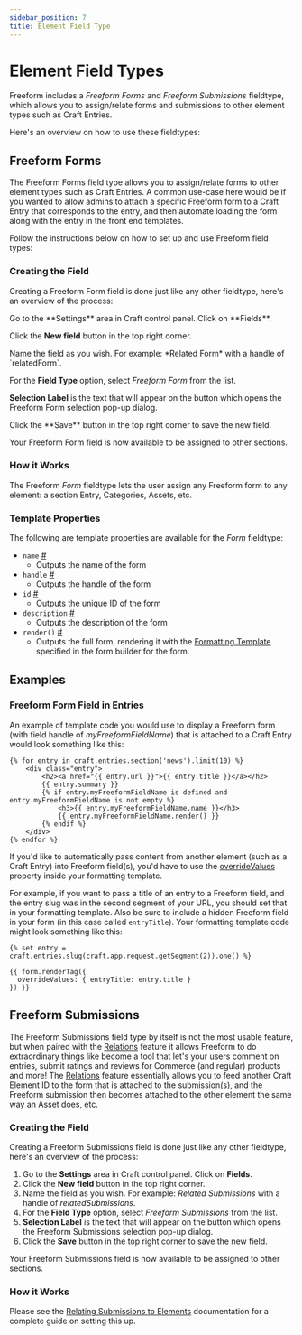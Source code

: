 ```yaml
---
sidebar_position: 7
title: Element Field Type
---
```




# Element Field Types

Freeform includes a _Freeform Forms_ and _Freeform Submissions_ fieldtype, which allows you to assign/relate forms and submissions to other element types such as Craft Entries.

Here's an overview on how to use these fieldtypes:

## Freeform Forms

The Freeform Forms field type allows you to assign/relate forms to other element types such as Craft Entries. A common use-case here would be if you wanted to allow admins to attach a specific Freeform form to a Craft Entry that corresponds to the entry, and then automate loading the form along with the entry in the front end templates.

Follow the instructions below on how to set up and use Freeform field types:

### Creating the Field

Creating a Freeform Form field is done just like any other fieldtype, here's an overview of the process:

<VerticalStepWrapper>
<StepMarkdown>
Go to the **Settings** area in Craft control panel. Click on **Fields**.

Click the **New field** button in the top right corner.

</StepMarkdown>

<StepMarkdown>
Name the field as you wish. For example: *Related Form* with a handle of `relatedForm`.
</StepMarkdown>
<StepMarkdown>

For the **Field Type** option, select _Freeform Form_ from the list.

**Selection Label** is the text that will appear on the button which opens the Freeform Form selection pop-up dialog.

</StepMarkdown>
<StepMarkdown>
Click the **Save** button in the top right corner to save the new field.

</StepMarkdown>
</VerticalStepWrapper>

Your Freeform Form field is now available to be assigned to other sections.

<Photo img={FieldTypeCreatePhoto} alt="Create New Fieldtype" />

### How it Works

The Freeform _Form_ fieldtype lets the user assign any Freeform form to any element: a section Entry, Categories, Assets, etc.

<Photo img={FieldTypeEntryPhoto} alt="Using Fieldtype" />

### Template Properties

The following are template properties are available for the _Form_ fieldtype:

- `name` <a href="#param-name" id="param-name" class="docs-anchor">#</a>
  - Outputs the name of the form
- `handle` <a href="#param-handle" id="param-handle" class="docs-anchor">#</a>
  - Outputs the handle of the form
- `id` <a href="#param-id" id="param-id" class="docs-anchor">#</a>
  - Outputs the unique ID of the form
- `description` <a href="#param-description" id="param-description" class="docs-anchor">#</a>
  - Outputs the description of the form
- `render()` <a href="#param-render" id="param-render" class="docs-anchor">#</a>
  - Outputs the full form, rendering it with the [Formatting Template](../templates/formatting/) specified in the form builder for the form.

## Examples

### Freeform Form Field in Entries

An example of template code you would use to display a Freeform form (with field handle of _myFreeformFieldName_) that is attached to a Craft Entry would look something like this:

```twig {5-8} showLineNumbers
{% for entry in craft.entries.section('news').limit(10) %}
    <div class="entry">
        <h2><a href="{{ entry.url }}">{{ entry.title }}</a></h2>
        {{ entry.summary }}
        {% if entry.myFreeformFieldName is defined and entry.myFreeformFieldName is not empty %}
            <h3>{{ entry.myFreeformFieldName.name }}</h3>
            {{ entry.myFreeformFieldName.render() }}
        {% endif %}
    </div>
{% endfor %}
```

If you'd like to automatically pass content from another element (such as a Craft Entry) into Freeform field(s), you'd have to use the [overrideValues](../templates/objects/form#prop-custattr-overridevalues) property inside your formatting template.

For example, if you want to pass a title of an entry to a Freeform field, and the entry slug was in the second segment of your URL, you should set that in your formatting template. Also be sure to include a hidden Freeform field in your form (in this case called `entryTitle`). Your formatting template code might look something like this:

```twig showLineNumbers
{% set entry = craft.entries.slug(craft.app.request.getSegment(2)).one() %}

{{ form.renderTag({
  overrideValues: { entryTitle: entry.title }
}) }}
```

## Freeform Submissions

The Freeform Submissions field type by itself is not the most usable feature, but when paired with the [Relations](../submissions/relations) feature it allows Freeform to do extraordinary things like become a tool that let's your users comment on entries, submit ratings and reviews for Commerce (and regular) products and more! The [Relations](../submissions/relations) feature essentially allows you to feed another Craft Element ID to the form that is attached to the submission(s), and the Freeform submission then becomes attached to the other element the same way an Asset does, etc.

### Creating the Field

Creating a Freeform Submissions field is done just like any other fieldtype, here's an overview of the process:

1. Go to the **Settings** area in Craft control panel. Click on **Fields**.
2. Click the **New field** button in the top right corner.
3. Name the field as you wish. For example: _Related Submissions_ with a handle of _relatedSubmissions_.
4. For the **Field Type** option, select _Freeform Submissions_ from the list.
5. **Selection Label** is the text that will appear on the button which opens the Freeform Submissions selection pop-up dialog.
6. Click the **Save** button in the top right corner to save the new field.

Your Freeform Submissions field is now available to be assigned to other sections.

### How it Works

Please see the [Relating Submissions to Elements](../submissions/relations) documentation for a complete guide on setting this up.
